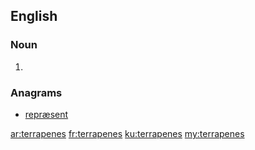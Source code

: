 ==English==

===Noun===
{{head|en}}

# {{plural of|terrapene}}

===Anagrams===
* [[repræsent#English|repræsent]]

[[ar:terrapenes]]
[[fr:terrapenes]]
[[ku:terrapenes]]
[[my:terrapenes]]